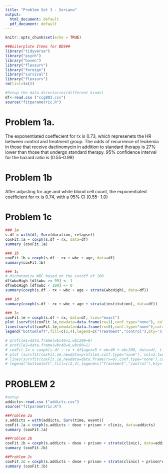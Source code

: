 ```yaml
---
title: "Problem Set 3 - Soriano"
output:
  html_document: default
  pdf_document: default
---
```


```r
knitr::opts_chunk$set(echo = TRUE)
```


```r
##Boilerplate Items for BDS##
library("tidyverse") 
library("psych")
library("haven")
library("flexsurv")
library("foreign")
library("survival")
library("flexsurv")
rm(list=ls())

#Setup the data directories(different kinds)
df<-read.csv ("ccg803.csv")
source("fitparametric.R")
```

# Problem 1a.
The exponentiated coeffecient for rx is 0.73, which represenets the HR between control and treatment group. The odds of recurrence of leukemia in those that receive dactinomycin in addition to standard therapy is 27% lower than those that undergo standard therapy. 95% confidence interval for the hazard ratio is (0.55-0.99)

# Problem 1b
After adjusting for age and white blood cell count, the exponentiated coefficient for rx is 0.74, with a 95% CI (0.55- 1.0) 

# Problem 1c


```r
### 1a
s.df = with(df, Surv(duration, relapse))
coxFit.1a = coxph(s.df ~ rx, data=df)
summary (coxFit.1a)

### 1b
coxFit.1b = coxph(s.df ~ rx + wbc + age, data=df)
summary(coxFit.1b)

### 1c
# dichotomize WBC based on the cutoff of 100
df$wbcHigh [df$wbc >= 99] <- 1
df$wbcHigh [df$wbc < 100] <- 0
summary(coxph(s.df ~ rx + wbc + age + strata(wbcHigh), data=df))

### 1d
summary(coxph(s.df ~ rx + wbc + age + strata(institution), data=df))

### 1e
coxFit.1e = coxph(s.df ~ rx, data=df, ties="exact")
plot (survfit(coxFit.1e,newdata=data.frame(rx=1),conf.type="none"), col=2,lwd=2)
lines(survfit(coxFit.1e,newdata=data.frame(rx=0),conf.type="none"),col=4,lwd=2)
legend("bottomleft",fill=c(2,4),legend=c("Treatment","control"),bty='n')

# profile1=data.frame(wbc40=1,wbc200=0)
# profile2=data.frame(wbc40=0,wbc00=1)
# coxFit.1e = coxph(s.df ~ rx + df$age==5 + wbc40 + wbc200, data=df, ties="exact")
# plot (survfit(coxFit.1e,newdata=profile1,conf.type="none"), col=2,lwd=2)
# lines(survfit(coxFit.1e,newdata=data.frame(rx=0),conf.type="none"),col=4,lwd=2)
# legend("bottomleft",fill=c(2,4),legend=c("Treatment","control"),bty='n')

```
# PROBLEM 2

```r
#setup
addicts<-read.csv ("addicts.csv")
source("fitparametric.R")
```

```r
##Problem 2a
s.addicts = with(addicts, Surv(time, event))
coxFit.2a = coxph(s.addicts ~ dose + prison + clinic, data=addicts)
summary (coxFit.2a)

##Problem 2b
coxFit.2b = coxph(s.addicts ~ dose + prison + strata(clinic), data=addicts)
summary (coxFit.2b)

##Problem 2c
coxFit.2c = coxph(s.addicts ~ dose + prison + strata(clinic) + prison*dose, data=addicts)
summary (coxFit.2b)



```
